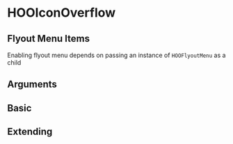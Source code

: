 
<Meta of={HooIconOverflowStories} />

# HOOIconOverflow

## Flyout Menu Items

Enabling flyout menu depends on passing an instance of `HOOFlyoutMenu` as a child

## Arguments

<ArgTypes of={HOOIconOverflow} />

## Basic

<Canvas of={HooIconOverflowStories.Basic} />

## Extending

<Canvas of={HooIconOverflowStories.Extending} />
